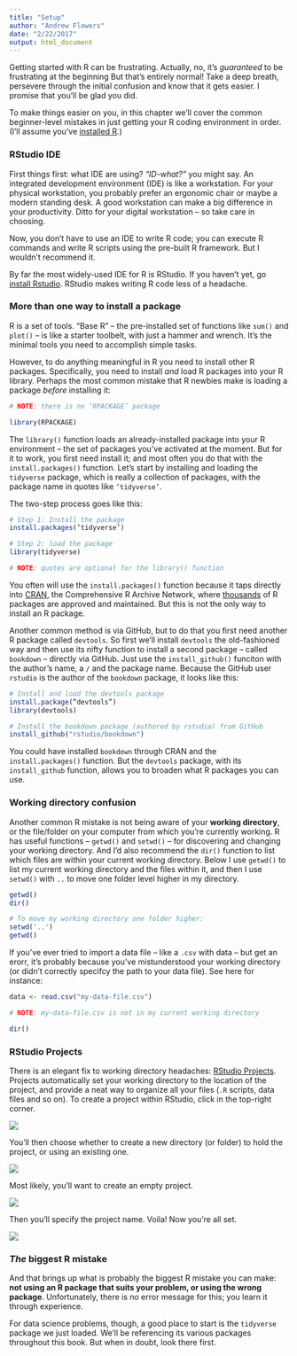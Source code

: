 ```yaml
---
title: "Setup"
author: "Andrew Flowers"
date: "2/22/2017"
output: html_document
---
```

Getting started with R can be frustrating. Actually, no, it’s _guaranteed_ to be frustrating at the beginning But that’s entirely normal! Take a deep breath, persevere through the initial confusion and know that it gets easier. I promise that you’ll be glad you did.

To make things easier on you, in this chapter we’ll cover the common beginner-level mistakes in just getting your R coding environment in order. (I’ll assume you’ve [installed R](https://cran.r-project.org/mirrors.html).)


### RStudio IDE

First things first: what IDE are using? _“ID-what?”_  you might say. An integrated development environment (IDE) is like a workstation. For your physical workstation, you probably prefer an ergonomic chair or maybe a modern standing desk. A good workstation can make a big difference in your productivity. Ditto for your digital workstation -- so take care in choosing. 

Now, you don’t have to use an IDE to write R code; you can execute R commands and write R scripts using the pre-built R framework. But I wouldn’t recommend it.

By far the most widely-used IDE for R is RStudio. If you haven’t yet, go [install Rstudio](https://www.rstudio.com/products/rstudio/download/). RStudio makes writing R code less of a headache.

### More than one way to install a package

R is a set of tools. “Base R” -- the pre-installed set of functions like `sum()` and `plot()` -- is like a starter toolbelt, with just a hammer and wrench. It’s the minimal tools you need to accomplish simple tasks. 

However, to do anything meaningful in R you need to install other R packages. Specifically, you need to install _and_ load R packages into your R library. Perhaps the most common mistake that R newbies make is loading a package _before_ installing it:

```r
# NOTE: there is no ‘RPACKAGE’ package

library(RPACKAGE)  


```

The `library()` function loads an already-installed package into your R environment -- the set of packages you’ve activated at the moment. But for it to work, you first need install it; and most often you do that with the `install.packages()` function. Let’s start by installing and loading the `tidyverse` package, which is really a collection of packages, with the package name in quotes like `’tidyverse’`. 

The two-step process goes like this:

```r
# Step 1: Install the package
install.packages(‘tidyverse’)

# Step 2: load the package
library(tidyverse) 

# NOTE: quotes are optional for the library() function
```

You often will use the `install.packages()` function because it taps directly into [CRAN](https://cran.r-project.org/), the Comprehensive R Archive Network, where [thousands](https://cran.r-project.org/web/packages/available_packages_by_name.html) of R packages are approved and maintained. But this is not the only way to install an R package. 

Another common method is via GitHub, but to do that you first need another R package called `devtools`. So first we’ll install `devtools` the old-fashioned way and then use its nifty function to install a second package -- called `bookdown` -- directly via GitHub. Just use the `install_github()` funciton with the author's name, a `/` and the package name. Because the GitHub user `rstudio` is the author of the `bookdown` package, it looks like this:

```r
# Install and load the devtools package
install.package(“devtools”)
library(devtools)

# Install the bookdown package (authored by rstudio) from GitHub
install_github("rstudio/bookdown") 
```

You could have installed `bookdown` through CRAN and the `install.packages()` function. But the `devtools` package, with its `install_github` function, allows you to broaden what R packages you can use. 

### Working directory confusion

Another common R mistake is not being aware of your **working directory**, or the file/folder on your computer from which you’re currently working. R has useful functions -- `getwd()` and `setwd()` -- for discovering and changing your working directory. And I’d also recommend the `dir()` function to list which files are within your current working directory. Below I use `getwd()` to list my current working directory and the files within it, and then I use `setwd()` with `..` to move one folder level higher in my directory.

```r
getwd()
dir()

# To move my working directory one folder higher:
setwd('..')
getwd()
```

If you've ever tried to import a data file -- like a `.csv` with data -- but get an erorr, it's probably because you've mistunderstood your working directory (or didn't correctly specifcy the path to your data file). See here for instance:

```r
data <- read.csv("my-data-file.csv")

# NOTE: my-data-file.csv is not in my current working directory

dir()
```

### RStudio Projects

There is an elegant fix to working directory headaches: [RStudio Projects](https://support.rstudio.com/hc/en-us/articles/200526207-Using-Projects). Projects automatically set your working directory to the location of the project, and provide a neat way to organize all your files (`.R` scripts, data files and so on). To create a project within RStudio, click in the top-right corner. 

![](assets/rstudio-projects-1.png)

You'll then choose whether to create a new directory (or folder) to hold the project, or using an existing one.

![](assets/rstudio-projects-2.png)

Most likely, you'll want to create an empty project.

![](assets/rstudio-projects-3.png)

Then you'll specify the project name. Voila! Now you're all set.

![](assets/rstudio-projects-4.png)

### _The_ biggest R mistake

And that brings up what is probably the biggest R mistake you can make: **not using an R package that suits your problem, or using the wrong package**. Unfortunately, there is no error message for this; you learn it through experience. 

For data science problems, though, a good place to start is the `tidyverse` package we just loaded. We’ll be referencing its various packages throughout this book. But when in doubt, look there first.